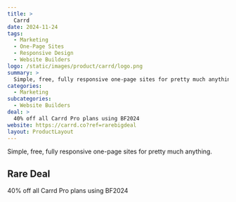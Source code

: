 ```yaml
---
title: >
  Carrd
date: 2024-11-24
tags:
  - Marketing
  - One-Page Sites
  - Responsive Design
  - Website Builders
logo: /static/images/product/carrd/logo.png
summary: >
  Simple, free, fully responsive one-page sites for pretty much anything.
categories:
  - Marketing
subcategories:
  - Website Builders
deal: >
  40% off all Carrd Pro plans using BF2024
website: https://carrd.co?ref=rarebigdeal
layout: ProductLayout
---
```

Simple, free, fully responsive one-page sites for pretty much anything.

## Rare Deal

40% off all Carrd Pro plans using BF2024
